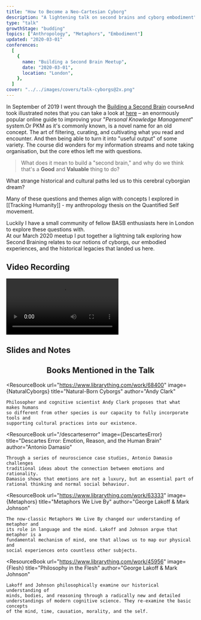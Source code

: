 ```yaml
---
title: "How to Become a Neo-Cartesian Cyborg"
description: "A lightening talk on second brains and cyborg embodiment"
type: "talk"
growthStage: "budding"
topics: ["Anthropology", "Metaphors", "Embodiment"]
updated: "2020-03-01"
conferences:
  [
    {
      name: "Building a Second Brain Meetup",
      date: "2020-03-01",
      location: "London",
    },
  ]
cover: "../../images/covers/talk-cyborgs@2x.png"
---
```




<IntroParagraph>

In September of 2019 I went through the [Building a Second Brain](https://www.buildingasecondbrain.com/) course<Footnote idName={1}>And took illustrated notes that you can take a look at [here](/basb)</Footnote> – an enormously popular online guide to improving your "_Personal Knowledge Management_" system.<Footnote idName={2}>Or PKM as it's commonly known, is a novel name for an old concept. The art of filtering, curating, and cultivating what you read and encounter. And then being able to turn it into "useful output" of some variety. </Footnote> The course did wonders for my information streams and note taking organisation, but the core ethos left me with questions.

</IntroParagraph>

> What does it mean to build a "second brain," and why do we think that's a **Good** and **Valuable** thing to do?

What strange historical and cultural paths led us to this cerebral cyborgian dream?

Many of these questions and themes align with concepts I explored in [[Tracking Humanity]] - my anthropology thesis on the Quantified Self movement.

Luckily I have a small community of fellow BASB enthusiasts here in London to explore these questions with.  
At our March 2020 meetup I put together a lightning talk exploring how Second Braining relates to our notions of cyborgs, our embodied experiences, and the historical legacies that landed us here.

## Video Recording

<Video
	src="https://www.youtube.com/embed/yOGi9RfC3Eg"
	title="How to be a neo-cartesian cyborg talk"
/>

## Slides and Notes

<BasicImage
	width="880px"
	alt="Slides from my talk on becoming a neo cartesian cyborg"
	src="/images/posts/neocyborgs/cyborgs_18.png"
/>

<BasicImage
	width="880px"
	alt="Slides from my talk on becoming a neo cartesian cyborg"
	src="/images/posts/neocyborgs/cyborgs_20.png"
/>

<BasicImage
	width="880px"
	alt="Slides from my talk on becoming a neo cartesian cyborg"
	src="/images/posts/neocyborgs/cyborgs_13.png"
/>

<BasicImage
	width="880px"
	alt="Slides from my talk on becoming a neo cartesian cyborg"
	src="/images/posts/neocyborgs/cyborgs_11.png"
/>

<BasicImage
	width="880px"
	alt="Slides from my talk on becoming a neo cartesian cyborg"
	src="/images/posts/neocyborgs/cyborgs_14.png"
/>

<BasicImage
	width="880px"
	alt="Slides from my talk on becoming a neo cartesian cyborg"
	src="/images/posts/neocyborgs/cyborgs_4.png"
/>

<BasicImage
	width="880px"
	alt="Slides from my talk on becoming a neo cartesian cyborg"
	src="/images/posts/neocyborgs/cyborgs_5.png"
/>

<BasicImage
	width="880px"
	alt="Slides from my talk on becoming a neo cartesian cyborg"
	src="/images/posts/neocyborgs/cyborgs_6.png"
/>

<BasicImage
	width="880px"
	alt="Slides from my talk on becoming a neo cartesian cyborg"
	src="/images/posts/neocyborgs/cyborgs_8.png"
/>

<BasicImage
	width="880px"
	alt="Slides from my talk on becoming a neo cartesian cyborg"
	src="/images/posts/neocyborgs/cyborgs_7.png"
/>

<BasicImage
	width="880px"
	alt="Slides from my talk on becoming a neo cartesian cyborg"
	src="/images/posts/neocyborgs/cyborgs_2.png"
/>

<BasicImage
	width="880px"
	alt="Slides from my talk on becoming a neo cartesian cyborg"
	src="/images/posts/neocyborgs/cyborgs_3.png"
/>

<BasicImage
	width="880px"
	alt="Slides from my talk on becoming a neo cartesian cyborg"
	src="/images/posts/neocyborgs/cyborgs_9.png"
/>

<BasicImage
	width="880px"
	alt="Slides from my talk on becoming a neo cartesian cyborg"
	src="/images/posts/neocyborgs/cyborgs_18.png"
/>

<BasicImage
	width="880px"
	alt="Slides from my talk on becoming a neo cartesian cyborg"
	src="/images/posts/neocyborgs/cyborgs_10.png"
/>

<BasicImage
	width="880px"
	alt="Slides from my talk on becoming a neo cartesian cyborg"
	src="/images/posts/neocyborgs/cyborgs_39.png"
/>

<BasicImage
	width="880px"
	alt="Slides from my talk on becoming a neo cartesian cyborg"
	src="/images/posts/neocyborgs/cyborgs_40.png"
/>

<BasicImage
	width="880px"
	alt="Slides from my talk on becoming a neo cartesian cyborg"
	src="/images/posts/neocyborgs/cyborgs_16.png"
/>

<BasicImage
	width="880px"
	alt="Slides from my talk on becoming a neo cartesian cyborg"
	src="/images/posts/neocyborgs/cyborgs_15.png"
/>

<BasicImage
	width="880px"
	alt="Slides from my talk on becoming a neo cartesian cyborg"
	src="/images/posts/neocyborgs/cyborgs_37.png"
/>

<BasicImage
	width="880px"
	alt="Slides from my talk on becoming a neo cartesian cyborg"
	src="/images/posts/neocyborgs/cyborgs_41.png"
/>

<BasicImage
	width="880px"
	alt="Slides from my talk on becoming a neo cartesian cyborg"
	src="/images/posts/neocyborgs/cyborgs_30.png"
/>

<BasicImage
	width="880px"
	alt="Slides from my talk on becoming a neo cartesian cyborg"
	src="/images/posts/neocyborgs/cyborgs_24.png"
/>

<BasicImage
	width="880px"
	alt=""
	src="/images/posts/neocyborgs/cyborgs_25.png"
/>

<BasicImage
	width="880px"
	alt="Slides from my talk on becoming a neo cartesian cyborg"
	src="/images/posts/neocyborgs/cyborgs_26.png"
/>

<BasicImage
	width="880px"
	alt="Slides from my talk on becoming a neo cartesian cyborg"
	src="/images/posts/neocyborgs/cyborgs_31.png"
/>

<BasicImage
	width="880px"
	alt="Slides from my talk on becoming a neo cartesian cyborg"
	src="/images/posts/neocyborgs/cyborgs_1.png"
/>

<BasicImage
	width="880px"
	alt="Slides from my talk on becoming a neo cartesian cyborg"
	src="/images/posts/neocyborgs/cyborgs_42.png"
/>

<BasicImage
	width="880px"
	alt="Slides from my talk on becoming a neo cartesian cyborg"
	src="/images/posts/neocyborgs/cyborgs_43.png"
/>

<BasicImage
	width="880px"
	alt="Slides from my talk on becoming a neo cartesian cyborg"
	src="/images/posts/neocyborgs/cyborgs_27.png"
/>

<BasicImage
	width="880px"
	alt="Slides from my talk on becoming a neo cartesian cyborg"
	src="/images/posts/neocyborgs/cyborgs_23.png"
/>

<BasicImage
	width="880px"
	alt="Slides from my talk on becoming a neo cartesian cyborg"
	src="/images/posts/neocyborgs/cyborgs_22.png"
/>

<BasicImage
	width="880px"
	alt="Slides from my talk on becoming a neo cartesian cyborg"
	src="/images/posts/neocyborgs/cyborgs_21.png"
/>

<BasicImage
	width="880px"
	alt="Slides from my talk on becoming a neo cartesian cyborg"
	src="/images/posts/neocyborgs/cyborgs_38.png"
/>

<BasicImage
	width="880px"
	alt="Slides from my talk on becoming a neo cartesian cyborg"
	src="/images/posts/neocyborgs/cyborgs_44.png"
/>

<BasicImage
	width="880px"
	alt="Slides from my talk on becoming a neo cartesian cyborg"
	src="/images/posts/neocyborgs/cyborgs_29.png"
/>

<BasicImage
	width="880px"
	alt="Slides from my talk on becoming a neo cartesian cyborg"
	src="/images/posts/neocyborgs/cyborgs_34.png"
/>

<BasicImage
	width="880px"
	alt="Slides from my talk on becoming a neo cartesian cyborg"
	src="/images/posts/neocyborgs/cyborgs_33.png"
/>

<BasicImage
	width="880px"
	alt="Slides from my talk on becoming a neo cartesian cyborg"
	src="/images/posts/neocyborgs/cyborgs_35.png"
/>

<BasicImage
	width="880px"
	alt="Slides from my talk on becoming a neo cartesian cyborg"
	src="/images/posts/neocyborgs/cyborgs_36.png"
/>

<Center>

## Books Mentioned in the Talk

</Center>

<ResourceBook
	url="https://www.librarything.com/work/68400"
	image={NaturalCyborgs}
	title="Natural-Born Cyborgs"
	author="Andy Clark"
>
	Philosopher and cognitive scientist Andy Clark proposes that what makes humans
	so different from other species is our capacity to fully incorporate tools and
	supporting cultural practices into our existence.
</ResourceBook>

<ResourceBook
	url="/descarteserror"
	image={DescartesError}
	title="Descartes Error: Emotion, Reason, and the Human Brain"
	author="Antonio Damasio"
>
	Through a series of neuroscience case studies, Antonio Damasio challenges
	traditional ideas about the connection between emotions and rationality.
	Damasio shows that emotions are not a luxury, but an essential part of
	rational thinking and normal social behaviour.
</ResourceBook>

<ResourceBook
	url="https://www.librarything.com/work/63333"
	image={Metaphors}
	title="Metaphors We Live By"
	author="George Lakoff & Mark Johnson"
>
	The now-classic Metaphors We Live By changed our understanding of metaphor and
	its role in language and the mind. Lakoff and Johnson argue that metaphor is a
	fundamental mechanism of mind, one that allows us to map our physical and
	social experiences onto countless other subjects.
</ResourceBook>

<ResourceBook
	url="https://www.librarything.com/work/45956"
	image={Flesh}
	title="Philosophy in the Flesh"
	author="George Lakoff & Mark Johnson"
>
	Lakoff and Johnson philosophically examine our historical understanding of
	minds, bodies, and reasoning through a radically new and detailed
	understandings of modern cognitive science. They re-examine the basic concepts
	of the mind, time, causation, morality, and the self.
</ResourceBook>

